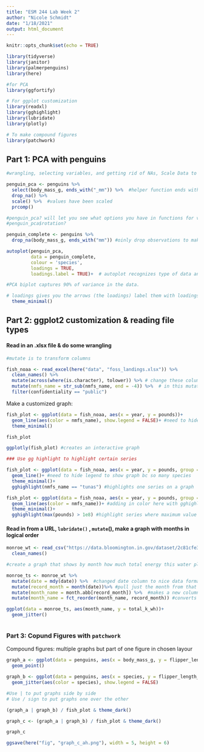 ```yaml
---
title: "ESM 244 Lab Week 2"
author: "Nicole Schmidt"
date: "1/18/2021"
output: html_document
---
```


```r
knitr::opts_chunk$set(echo = TRUE)

library(tidyverse)
library(janitor)
library(palmerpenguins)
library(here)

#for PCA
library(ggfortify)

# For ggplot customization
library(readxl)
library(gghighlight)
library(lubridate)
library(plotly)

# To make compound figures 
library(patchwork)

```

## Part 1: PCA with penguins

```r

#wrangling, selecting variables, and getting rid of NAs, Scale Data to make sure weighting is even, puting variables on similar scales. 

penguin_pca <- penguins %>% 
  select(body_mass_g, ends_with("_mm")) %>%  #helper function ends with, keeps variables that end with _mm
  drop_na() %>% 
  scale() %>%  #values have been scaled
  prcomp()

#penguin_pca? will let you see what options you have in functions for variables 
#penguin_pca$rotation?

penguin_complete <- penguins %>% 
  drop_na(body_mass_g, ends_with("mm")) #oinly drop observations to make data set where these variables are concerned. This is making a dataset from penguins that contain same observations from PCA biplot with other variables not included in PCA but might want to sue to change aesthetic of graph.

autoplot(penguin_pca,
         data = penguin_complete,
         colour = 'species',
         loadings = TRUE,
         loadings.label = TRUE)+  # autoplot recognizes type of data and assumes type of graph we want to create. Showslocations in multivariate space ploted on PC1 and PC2. locations on pc1 and pc2 of all obsrvations. some things are missing though, we may want our loadings for variables so we could look for correlations; and we may want to show what cc;s these dots represent. So to do that we need a copmplete set of the penguins for PCA that will align with PCA observations. So need to make a new data set that matches observations to create PCA biplot and still contain other variables. see above

#PCA biplot captures 90% of variance in the data. 

# loadings gives you the arrows (the loadings) label them with loadings.label ! 
  theme_minimal()
```

## Part 2: ggplot2 customization & reading file types

#### Read in an .xlsx file & do some wrangling

```r

#mutate is to transform columns

fish_noaa <- read_excel(here("data", "foss_landings.xlsx")) %>% 
  clean_names() %>%
  mutate(across(where(is.character), tolower)) %>% # change these columns that i select, accross these columns that are characters, change it to lower case
  mutate(nmfs_name = str_sub(nmfs_name, end = -4)) %>%  # in this mutate function i want what exists in the nmfs_name column to actually be without the end four letters.
  filter(confidentiality == "public")

```

Make a customized graph:

```r
fish_plot <- ggplot(data = fish_noaa, aes(x = year, y = pounds))+
  geom_line(aes(color = nmfs_name), show.legend = FALSE)+ #need to hide legend to show graph bc so many species 
  theme_minimal()

fish_plot

ggplotly(fish_plot) #creates an interactive graph

### Use gg highlight to highlight certain series 

fish_plot <- ggplot(data = fish_noaa, aes(x = year, y = pounds, group = nmfs_name))+
  geom_line()+ #need to hide legend to show graph bc so many species 
  theme_minimal()+
  gghighlight(nmfs_name == "tunas") #highlights one series on a graph

fish_plot <- ggplot(data = fish_noaa, aes(x = year, y = pounds, group = nmfs_name))+
  geom_line(aes(color = nmfs_name))+ #adding in color here with gghighlioght will only color the characters that you specify to highlight 
  theme_minimal()+
  gghighlight(max(pounds) > 1e8) #highlight series where maximum value of greater than 1*10^8

```

#### Read in from a URL, `lubridate()` , `mutate`(), make a graph with months in logical order

```r
monroe_wt <- read_csv("https://data.bloomington.in.gov/dataset/2c81cfe3-62c2-46ed-8fcf-83c1880301d1/resource/13c8f7aa-af51-4008-80a9-56415c7c931e/download/mwtpdailyelectricitybclear.csv") %>% 
  clean_names() 


```

```r

#create a graph that shows by month how much total energy this water plant uses. 1. needs r to understand data column is a date. Add new column adding the month abbreviation through a built in function month.abb. 3. convert month name to a factor where order of factor is based ont he month number associated to it so months are in logical order.

monroe_ts <- monroe_wt %>% 
  mutate(date = mdy(date)) %>%  #changed date column to nice data format YYYY-MM-DD
  mutate(record_month = month(date))%>% #pull just the month from that date and put it in its own column 
  mutate(month_name = month.abb[record_month]) %>%  #makes a new column where the month number is translated to written three letters... 1 -> Jan; 4 -> Apr
  mutate(month_name = fct_reorder(month_name, record_month)) #converts character to factor and set order based on order in other variable. This made it so months ran in logical order 

ggplot(data = monroe_ts, aes(month_name, y = total_k_wh))+
  geom_jitter() 



```


### Part 3: Copund Figures with `patchwork` 
Compound figures: multiple graphs but part of one figure in chosen layour 

```r

graph_a <- ggplot(data = penguins, aes(x = body_mass_g, y = flipper_length_mm))+
  geom_point()

graph_b <- ggplot(data = penguins, aes(x = species, y = flipper_length_mm))+
  geom_jitter(aes(color = species), show.legend = FALSE)

#Use | to put graphs side by side 
# Use / sign to put graphs one over the other 

(graph_a | graph_b) / fish_plot & theme_dark()

graph_c <- (graph_a | graph_b) / fish_plot & theme_dark()

graph_c

ggsave(here("fig", "graph_c_ah.png"), width = 5, height = 6)

```

